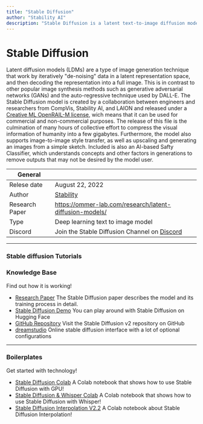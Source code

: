 ```yaml
---
title: "Stable Diffusion"
author: "Stability AI"
description: "Stable Diffusion is a latent text-to-image diffusion model capable of generating stylized and photo-realistic images. It is pre-trained on a subset of of the LAION-5B dataset and the model can be run at home on a consumer grade graphics card so everyone can create stunning art within seconds."
---
```


# Stable Diffusion

Latent diffusion models (LDMs) are a type of image generation technique that work by iteratively "de-noising"
data in a latent representation space, and then decoding the representation into a full image. This is in contrast
to other popular image synthesis methods such as generative adversarial networks (GANs) and the auto-regressive technique
used by DALL-E. The Stable Diffusion model is created by a collaboration between engineers and researchers from CompVis,
Stability AI, and LAION and released under
a [Creative ML OpenRAIL-M license](https://huggingface.co/spaces/CompVis/stable-diffusion-license), wich means that
it can be used for commercial and non-commercial purposes. The release of this file is the culmination of many hours
of collective effort to compress the visual information of humanity into a few gigabytes. Furthermore, the model
also supports image-to-image style transfer, as well as upscaling and generating an images from a simple sketch.
Included is also an AI-based Safty Classifier, which understands concepts and other factors in generations to
remove outputs that may not be desired by the model user.

| General        |                                                                                            |
| -------------- | ------------------------------------------------------------------------------------------ |
| Relese date    | August 22, 2022                                                                            |
| Author         | [Stability](https://stability.ai/)                                                         |
| Research Paper | https://ommer-lab.com/research/latent-diffusion-models/                                    |
| Type           | Deep learning text to image model                                                          |
| Discord        | Join the Stable Diffusion Channel on [Discord](https://discord.com/invite/stablediffusion) |

---

### Stable diffusion Tutorials

<TechTutorials/>

### Knowledge Base

Find out how it is working!

- [Research Paper](https://ommer-lab.com/research/latent-diffusion-models/) The Stable Diffusion paper describes the model and its training process in detail.
- [Stable Diffusion Demo](https://huggingface.co/spaces/stabilityai/stable-diffusion) You can play around with Stable Diffusion on Hugging Face
- [GitHub Repository](https://github.com/Stability-AI/stablediffusion) Visit the Stable Diffusion v2 repository on GitHub
- [dreamstudio](https://beta.dreamstudio.ai/) Online stable diffusion interface with a lot of optional configurations

---

### Boilerplates

Get started with technology!

- [Stable Diffusion Colab](https://colab.research.google.com/github/huggingface/notebooks/blob/main/diffusers/stable_diffusion.ipynb) A Colab notebook that shows how to use Stable Diffusion with GPU!
- [Stable Diffusion & Whisper Colab](https://colab.research.google.com/drive/1Qy_Ihe_XFUW5bYfSqY-scHZ6-o7t7O5Z?usp=sharing) A Colab notebook that shows how to use Stable Diffusion with Whisper!
- [Stable Diffusion Interpolation V2.2](https://colab.research.google.com/drive/1EHZtFjQoRr-bns1It5mTcOVyZzZD9bBc?usp=sharing) A Colab notebook about Stable Diffusion Interpolation!

